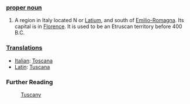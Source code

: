===[[proper noun]]===

#A region in Italy located N or [[Latium]], and south of [[Emilio-Romagna]].  Its capital is in [[Florence]].  It is used to be an Etruscan territory before 400 B.C.

===[[Translation]]s===

*[[Italian]]: [[Toscana]]
*[[Latin]]: [[Tuscana]]

===Further Reading===

:[[en:Tuscany|Tuscany]]